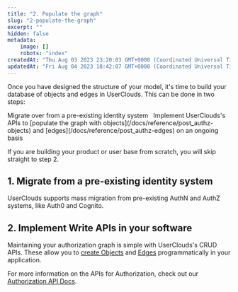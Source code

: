 ```yaml
---
title: "2. Populate the graph"
slug: "2-populate-the-graph"
excerpt: ""
hidden: false
metadata:
    image: []
    robots: "index"
createdAt: "Thu Aug 03 2023 23:20:03 GMT+0000 (Coordinated Universal Time)"
updatedAt: "Fri Aug 04 2023 18:42:07 GMT+0000 (Coordinated Universal Time)"
---
```



Once you have designed the structure of your model, it's time to build your database of <Glossary>object</Glossary>s and <Glossary>edge</Glossary>s in UserClouds. This can be done in two steps:

<Steps>
    <Step>Migrate over from a pre-existing identity system &nbsp;</Step>
    <Step>
        Implement UserClouds's APIs to [populate the graph with
        objects](/docs/reference/post_authz-objects) and
        [edges](/docs/reference/post_authz-edges) on an ongoing basis &nbsp;
    </Step>
</Steps>

If you are building your product or user base from scratch, you will skip straight to step 2.

## 1. Migrate from a pre-existing identity system

UserClouds supports mass migration from pre-existing AuthN and AuthZ systems, like Auth0 and Cognito.

## 2. Implement Write APIs in your software

Maintaining your authorization graph is simple with UserClouds's CRUD APIs. These allow you to [create Objects](/docs/reference/post_authz-objects) and [Edges](/docs/reference/post_authz-edges) programmatically in your application.

For more information on the APIs for Authorization, check out our [Authorization API Docs](/docs/reference/post_authz-objects).
